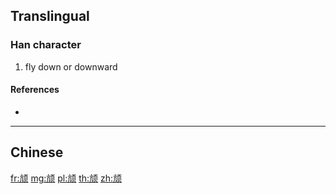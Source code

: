 {{character info/new}}
{{also|頏}}
==Translingual==

===Han character===
{{Han char|rn=181|rad=页|as=04|sn=10|four=|canj=YNMBO}}

# fly down or downward

====References====
* {{Han ref|kx=1410.451|hdz=74363.040|uh=9883|ud=39043}}

----

==Chinese==
{{zh-see|頏}}

[[fr:颃]]
[[mg:颃]]
[[pl:颃]]
[[th:颃]]
[[zh:颃]]
